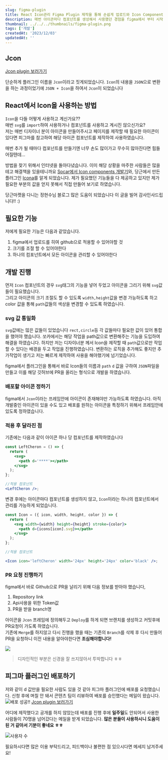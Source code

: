 ```yaml
---
slug: figma-plugin
title: React Icon관리 Figma Plugin 제작을 통해 손쉽게 업로드와 Icon Component 제작기
description: 매번 아이콘마다 컴포넌트를 생성해서 사용했던 경험을 figma에서 부터 시작하여 손쉽게 아이콘을 업로드하고 적용하는 과정입니다
thumbnail: ../../../thumbnails/figma-plugin.png
tags: ['개발']
createdAt: '2023/12/03'
updatedAt: ''
---
```


## Jcon

[Jcon plugin 보러가기](https://www.figma.com/community/plugin/1309062649368251278)

단순하게 플러그인 이름을 `Jcon`이라고 짓게되었습니다.
`Icon`의 내용을 `JSON`으로 변환을 하는 과정이었기에 `JSON + Icon`을 하여서 `Jcon`이 되었습니다

## React에서 Icon을 사용하는 방법

`Icon`을 다들 어떻게 사용하고 계신가요??<br/>
매번 `svg`를 `import`하여 사용하거나 컴포넌트를 사용하고 계시진 않으신가요?<br/>
저는 매번 디자이너 분이 아이콘을 만들어주시고 페이지를 제작할 때 필요한 아이콘이 있다면
피그마를 참고하여 해당 아이콘 컴포넌트를 제작하여 사용하였습니다.

<Callout title='개선할 수 있는 방법이 있을까...?' variant='warn'>

매번 추가 될 때마다 컴포넌트를 만들기엔 너무 손도 많이가고 무수히 많아진다면 힘들어질텐데...

</Callout>

방법을 찾기 위해서 인터넷을 돌아다녔습니다. 이미 해당 상황을 마주한 사람들은 많을 테고 해결책을 있을테니까요
[Socar에서 Icon components 개발기](https://tech.socarcorp.kr/dev/2022/09/06/react-icon-component.html)와, 당근에서 만든 플러그인 [Icona](https://junghyeonsu.com/posts/quickly-apply-icons-that-exist-in-figma-to-your-dev-team/)를 알게 되었습니다.
제가 필요했던 기능들을 다 제공하고 있지만 제가 필요한 부분의 값을 얻지 못해서 직접 만들어 보기로 하였습니다.

<Callout >

당근마켓을 다니는 정현수님 블로그 많은 도움이 되었습니다 이 글을 빌어 감사인사드립니다!! :)

</Callout>

## 필요한 기능

저에게 필요한 기능은 다음과 같았습니다.

1. figma에서 업로드를 히여 github으로 적용할 수 있어야할 것
2. 크기를 조절 할 수 있어야한다
3. 하나의 컴포넌트에서 모든 아이콘을 관리할 수 있어야한다

## 개발 진행

먼저 `Icon` 컴포넌트의 경우 `svg`태그의 기능을 넣어 두었고 아이콘을 그리기 위해 `svg`값들이 필요했습니다.<br/>
그리고 아이콘의 크기 조절도 할 수 있도록 `width,height`값을 변경 가능하도록 하고 color 값을 통해 `path`값들의 색상을 변경할 수 있도록 하였습니다.

### svg 값 통일화

`svg`값에는 많은 값들이 있었습니다 `rect,circle`등 각 값들마다 필요한 값이 있어 통합을 했어야 했습니다.
쏘카에서는 해당 작업을 path값으로 변환해주는 기능을 도입하여 해결을 하였습니다. 하지만 저는 디자이너분 께서 Icon을 제작할 때 `path`값으로만 작업할 수 있다는 배경을 두고 작업을 진행하였습니다.
변환하는 로직을 추가해도 좋지만 추가작업이 생기고 저는 빠르게 제작하여 사용을 해야했기에 넘기었습니다.

figma에서 플러그인을 통해서 바로 Icon들의 이름과 `path` `d` 값을 구하여 `JSON`파일을 만들고 이를 해당 깃허브에 PR을 올리는 형식으로 개발을 하였습니다.

### 배포할 아이콘 정하기

figma에서 `Jcon`이라는 프레임안에 아이콘이 존재해야만 가능하도록 하였습니다. 아직 개발중인 아이콘이 있을 수도 있고 배포를 원하는 아이콘을 특정하기 위해서 프레임안에 있도록 정하였습니다.

### 적용 후 달라진 점

기존에는 다음과 같이 아이콘 하나 당 컴포넌트를 제작하였습니다

```jsx
const LeftCheron = () => {
  return (
    <svg>
      <path d='****'></path>
    </svg>
  );
};

//적용 컴포넌트
<LeftCheron />;
```

변경 후에는 아이콘마다 컴포넌트를 생성하지 않고, `Icon`이라는 하나의 컴포넌트에서 관리를 가능하게 되었습니다.

```jsx
const Icon = ({ icon, width, height, color }) => {
  return (
    <svg width={width} height={height} stroke={color}>
      <path d={icons[icon].svg}></path>
    </svg>
  );
};

//적용 컴포넌트

<Icon icon='leftCheron' width='24px' height='24px' color='black' />;
```

### PR 요청 진행하기

figma에서 바로 Github으로 PR을 날리기 위해 다음 정보를 받아야 했습니다,

1. Repository link
2. Api사용을 위한 Token값
3. PR을 받을 branch명

아이콘을 `Jcon` 프레임에 정의해두고 `Deploy`를 하게 되면 브랜치를 생성하고 커밋후에 PR요청이 가도록 하였습니다.<br/>
기존에 `Merge`를 하지않고 다시 진행을 했을 때는 기존의 `Branch`를 삭제 후 다시 만들어 PR을 요청하니 이전 내용을 알아야한다면 **조심해야합니다!**

![](./3.png)

> 디자인적인 부분은 신경을 잘 쓰지않아서 투박합니다 ㅎㅎ

## 피그마 플러그인 배포하기

저와 같이 d 값만을 필요한 사람도 있을 것 같아 피그마 플러그인에 배포를 요청했습니다.
신청 후에 며칠 안 돼서 콘텐츠 팀이 리뷰하여 배포를 승인했다는 메일이 왔습니다.
![배포 성공!!](./1.png)
[Jcon plugin 보러가기](https://www.figma.com/community/plugin/1309062649368251278)

어디에 제작했다고 공개를 하지 않았는데 배포를 진행 후에 **일주일**도 안되어서 사용한 사람들이 70명을 넘어갔다는 메일을 받게 되었습니다.
**많은 분들이 사용하시니 도움이 된 거 같아서 기분이 좋네요 ㅎㅎ**<br/>

![사용자 수](./2.png)

<Callout variant='primary'>
  필요하시다면 많은 이용 부탁드리고, 피드백이나 불편한 점 있으시다면 메세지 남겨주세요!
</Callout>
